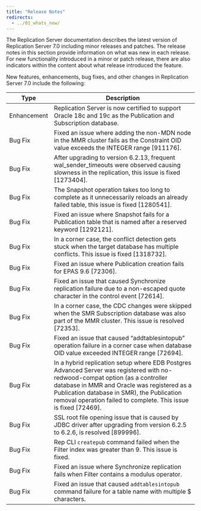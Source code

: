 ```yaml
---
title: "Release Notes"
redirects:
  - ../01_whats_new/
---
```


The Replication Server documentation describes the latest version of Replication Server 7.0 including minor releases and patches. The release notes in this section provide information on what was new in each release. For new functionality introduced in a minor or patch release, there are also indicators within the content about what release introduced the feature.


New features, enhancements, bug fixes, and other changes in Replication Server 7.0 include the following:

| Type | Description |
| ---- |------------ |
| Enhancement | Replication Server is now certified to support Oracle 18c and 19c as the Publication and Subscription database.                       |
| Bug Fix | Fixed an issue where adding the non-MDN node in the MMR cluster fails as the Constraint OID value exceeds the INTEGER range [911176].|
| Bug Fix | After upgrading to version 6.2.13, frequent wal_sender_timeouts were observed causing slowness in the replication, this issue is fixed [1273404].          |
| Bug Fix | The Snapshot operation takes too long to complete as it unnecessarily reloads an already failed table, this issue is fixed [1280541].|
| Bug Fix | Fixed an issue where Snapshot fails for a Publication table that is named after a reserved keyword [1292121].     |
| Bug Fix | In a corner case, the conflict detection gets stuck when the target database has multiple conflicts. This issue is fixed [1318732].|
| Bug Fix | Fixed an issue where Publication creation fails for EPAS 9.6 [72306].|
| Bug Fix | Fixed an issue that caused Synchronize replication failure due to a non-escaped quote character in the control event [72614].|
| Bug Fix | In a corner case, the CDC changes were skipped when the SMR Subscription database was also part of the MMR cluster. This issue is resolved [72353].|
| Bug Fix | Fixed an issue that caused “addtablesintopub” operation failure in a corner case when database OID value exceeded INTEGER range [72694].| 
| Bug Fix | In a hybrid replication setup where EDB Postgres Advanced Server was registered with no-redwood-compat option (as a controller database in MMR and Oracle was registered as a Publication database in SMR), the Publication removal operation failed to complete. This issue is fixed [72469].|
| Bug Fix | SSL root file opening issue that is caused by JDBC driver after upgrading from version 6.2.5 to 6.2.6, is resolved [899996].|
| Bug Fix | Rep CLI `createpub` command failed when the Filter index was greater than 9. This issue is fixed.|
| Bug Fix | Fixed an issue where Synchronize replication fails when Filter contains a modulus operator.|
| Bug Fix | Fixed an issue that caused `addtablesintopub` command failure for a table name with multiple $ characters.|
